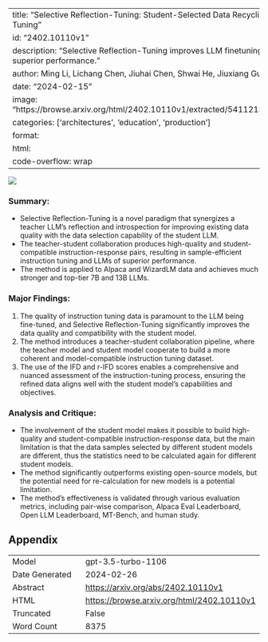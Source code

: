 
---
title: "Selective Reflection-Tuning: Student-Selected Data Recycling for LLM Instruction-Tuning"
id: "2402.10110v1"
description: "Selective Reflection-Tuning improves LLM finetuning without new data, achieving superior performance."
author: Ming Li, Lichang Chen, Jiuhai Chen, Shwai He, Jiuxiang Gu, Tianyi Zhou
date: "2024-02-15"
image: "https://browse.arxiv.org/html/2402.10110v1/extracted/5411213/Figures/reflection_main.png"
categories: ['architectures', 'education', 'production']
format:
  html:
    code-overflow: wrap
---

![](https://browse.arxiv.org/html/2402.10110v1/extracted/5411213/Figures/reflection_main.png)

### **Summary:**
- Selective Reflection-Tuning is a novel paradigm that synergizes a teacher LLM’s reflection and introspection for improving existing data quality with the data selection capability of the student LLM.
- The teacher-student collaboration produces high-quality and student-compatible instruction-response pairs, resulting in sample-efficient instruction tuning and LLMs of superior performance.
- The method is applied to Alpaca and WizardLM data and achieves much stronger and top-tier 7B and 13B LLMs.

### Major Findings:
1. The quality of instruction tuning data is paramount to the LLM being fine-tuned, and Selective Reflection-Tuning significantly improves the data quality and compatibility with the student model.
2. The method introduces a teacher-student collaboration pipeline, where the teacher model and student model cooperate to build a more coherent and model-compatible instruction tuning dataset.
3. The use of the IFD and r-IFD scores enables a comprehensive and nuanced assessment of the instruction-tuning process, ensuring the refined data aligns well with the student model’s capabilities and objectives.

### Analysis and Critique:
- The involvement of the student model makes it possible to build high-quality and student-compatible instruction-response data, but the main limitation is that the data samples selected by different student models are different, thus the statistics need to be calculated again for different student models.
- The method significantly outperforms existing open-source models, but the potential need for re-calculation for new models is a potential limitation.
- The method's effectiveness is validated through various evaluation metrics, including pair-wise comparison, Alpaca Eval Leaderboard, Open LLM Leaderboard, MT-Bench, and human study.

## Appendix

|          |          |
|----------|----------|
| Model     | gpt-3.5-turbo-1106       |
| Date Generated     | 2024-02-26       |
| Abstract | [https://arxiv.org/abs/2402.10110v1](https://arxiv.org/abs/2402.10110v1)        |
| HTML     | [https://browse.arxiv.org/html/2402.10110v1](https://browse.arxiv.org/html/2402.10110v1)       |
| Truncated       | False       |
| Word Count       | 8375       |